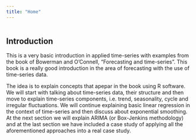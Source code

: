 ```yaml
---
title: "Home"
---
```


```
```

## Introduction

This is a very basic introduction in applied time-series with examples from the book of Bowerman and O'Connell, "Forecasting and time-series". This book is a really good introduction in the area of forecasting with the use of time-series data. 

The idea is to explain concepts that apepar in the book using R software. We will start with talking about time-series data, their structure and then move to explain time-series components, i.e. trend, seasonality, cycle and irregular fluctuations. We will continue explaining basic linear regression in the context of time-series and then discuss about exponential smoothing. At the next section we will explain ARIMA (or Box-Jenkins methodology) and at the last section we have included a case study of applying all the aforementioned approaches into a real case study. 

```
```

